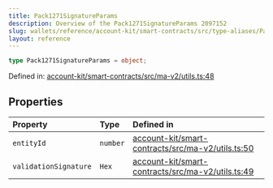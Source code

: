 ```yaml
---
title: Pack1271SignatureParams
description: Overview of the Pack1271SignatureParams 2097152
slug: wallets/reference/account-kit/smart-contracts/src/type-aliases/Pack1271SignatureParams
layout: reference
---
```


```ts
type Pack1271SignatureParams = object;
```

Defined in: [account-kit/smart-contracts/src/ma-v2/utils.ts:48](https://github.com/alchemyplatform/aa-sdk/blob/923a52171f7246172caf350853843e6680197da9/account-kit/smart-contracts/src/ma-v2/utils.ts#L48)

## Properties

| Property                                             | Type     | Defined in                                                                                                                                                                                      |
| :--------------------------------------------------- | :------- | :---------------------------------------------------------------------------------------------------------------------------------------------------------------------------------------------- |
| <a id="entityid" /> `entityId`                       | `number` | [account-kit/smart-contracts/src/ma-v2/utils.ts:50](https://github.com/alchemyplatform/aa-sdk/blob/923a52171f7246172caf350853843e6680197da9/account-kit/smart-contracts/src/ma-v2/utils.ts#L50) |
| <a id="validationsignature" /> `validationSignature` | `Hex`    | [account-kit/smart-contracts/src/ma-v2/utils.ts:49](https://github.com/alchemyplatform/aa-sdk/blob/923a52171f7246172caf350853843e6680197da9/account-kit/smart-contracts/src/ma-v2/utils.ts#L49) |
